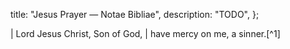   title: "Jesus Prayer — Notae Bibliae",
  description: "TODO",
};

<Initial text="Jesus Prayer" />

<Poetry>
|  Lord Jesus Christ, Son of God,
|      have mercy on me, a sinner.[^1]
</Poetry>

[^1]: The Jesus Prayer, which acknowledges Jesus as Lord (Phil. 2:11) and entreats his mercy (Luke 18:13), traces back to the [Desert Fathers](/people/saints/desert-fathers) in the 4th century.
